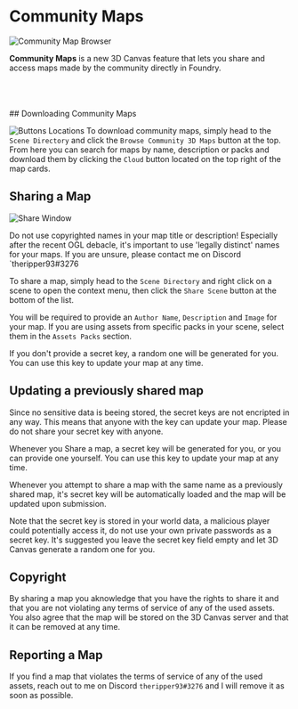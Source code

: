 
# Community Maps
<Image
  src='/images/communitymaps/mapbrowser.jpg'
  alt='Community Map Browser'
  className={styles.wikiImageSmall}
/>

**Community Maps** is a new 3D Canvas feature that lets you share and access maps 
made by the community directly in Foundry.

<br/>
<br/>
<br/>
## Downloading Community Maps

<Image
  src='/images/communitymaps/sharebrowse.jpg'
  alt='Buttons Locations'
  className={styles.wikiImageSmall}
/>
To download community maps, simply head to the `Scene Directory` and click the `Browse Community 3D Maps` button at the top.
From here you can search for maps by name, description or packs and download them by clicking the `Cloud` button located on the top right of the map cards.


## Sharing a Map
<Image
  src='/images/communitymaps/share.jpg'
  alt='Share Window'
  className={styles.wikiImageSmall}
/>

<Callout type='warning' emoji='⚠️'>
  Do not use copyrighted names in your map title or description! Especially after the recent OGL debacle, it's important to use 'legally distinct' names for your maps. If you are unsure, please contact me on Discord `theripper93#3276
</Callout>

To share a map, simply head to the `Scene Directory` and right click on a scene to open the context menu, then click the `Share Scene` button at the bottom of the list.

You will be required to provide an `Author Name`, `Description` and `Image` for your map. If you are using assets from specific packs in your scene, select them in the `Assets Packs` section.

If you don't provide a secret key, a random one will be generated for you. You can use this key to update your map at any time.

## Updating a previously shared map

<Callout type='info' emoji='ℹ️'>
  Since no sensitive data is beeing stored, the secret keys are not encripted in any way. This means that anyone with the key can update your map. Please do not share your secret key with anyone.
</Callout>

Whenever you Share a map, a secret key will be generated for you, or you can provide one yourself. You can use this key to update your map at any time.

Whenever you attempt to share a map with the same name as a previously shared map, it's secret key will be automatically loaded and the map will be updated upon submission.

Note that the secret key is stored in your world data, a malicious player could potentially access it, do not use your own private passwords as a secret key. It's suggested you leave the secret key field empty and let 3D Canvas generate a random one for you.

## Copyright

By sharing a map you aknowledge that you have the rights to share it and that you are not violating any terms of service of any of the used assets. You also agree that the map will be stored on the 3D Canvas server and that it can be removed at any time.

## Reporting a Map

If you find a map that violates the terms of service of any of the used assets, reach out to me on Discord `theripper93#3276` and I will remove it as soon as possible.